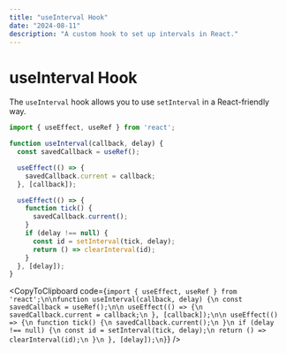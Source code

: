 ```yaml
---
title: "useInterval Hook"
date: "2024-08-11"
description: "A custom hook to set up intervals in React."
---
```


# useInterval Hook

The `useInterval` hook allows you to use `setInterval` in a React-friendly way.

```jsx
import { useEffect, useRef } from 'react';

function useInterval(callback, delay) {
  const savedCallback = useRef();

  useEffect(() => {
    savedCallback.current = callback;
  }, [callback]);

  useEffect(() => {
    function tick() {
      savedCallback.current();
    }
    if (delay !== null) {
      const id = setInterval(tick, delay);
      return () => clearInterval(id);
    }
  }, [delay]);
}
```

<CopyToClipboard code={`import { useEffect, useRef } from 'react';\n\nfunction useInterval(callback, delay) {\n const savedCallback = useRef();\n\n useEffect(() => {\n savedCallback.current = callback;\n }, [callback]);\n\n useEffect(() => {\n function tick() {\n savedCallback.current();\n }\n if (delay !== null) {\n const id = setInterval(tick, delay);\n return () => clearInterval(id);\n }\n }, [delay]);\n}`} />